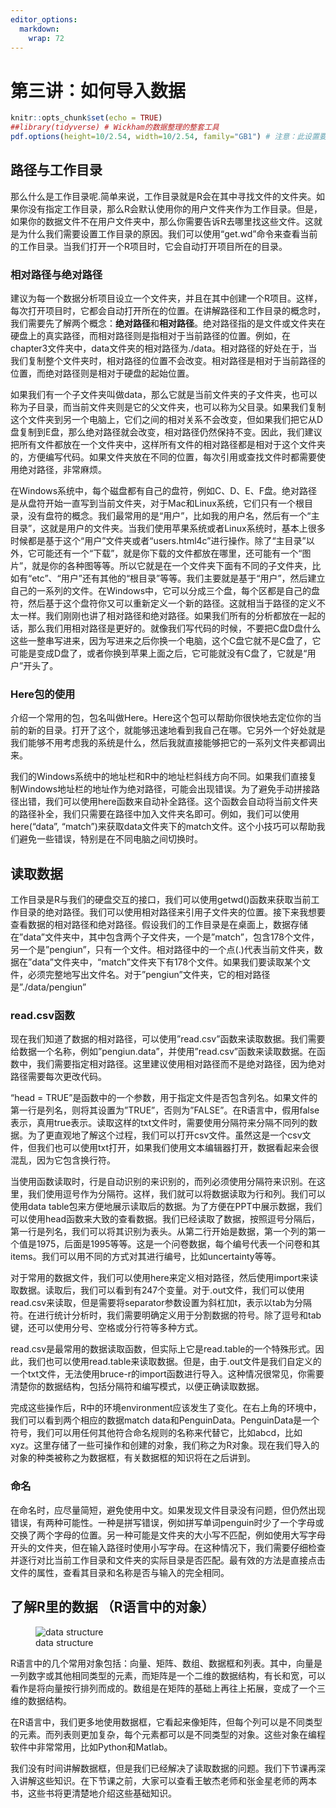 ```yaml
---
editor_options: 
  markdown: 
    wrap: 72
---
```


# 第三讲：如何导入数据 {#lesson-3}

```r
knitr::opts_chunk$set(echo = TRUE)
##library(tidyverse) # Wickham的数据整理的整套工具
pdf.options(height=10/2.54, width=10/2.54, family="GB1") # 注意：此设置要放在最后
```

## 路径与工作目录 {#3-path-working-dir}

那么什么是工作目录呢.简单来说，工作目录就是R会在其中寻找文件的文件夹。如果你没有指定工作目录，那么R会默认使用你的用户文件夹作为工作目录。但是，如果你的数据文件不在用户文件夹中，那么你需要告诉R去哪里找这些文件。这就是为什么我们需要设置工作目录的原因。我们可以使用“get.wd”命令来查看当前的工作目录。当我们打开一个R项目时，它会自动打开项目所在的目录。

### 相对路径与绝对路径{#3-path}

建议为每一个数据分析项目设立一个文件夹，并且在其中创建一个R项目。这样，每次打开项目时，它都会自动打开所在的位置。在讲解路径和工作目录的概念时，我们需要先了解两个概念：**绝对路径**和**相对路径**。绝对路径指的是文件或文件夹在硬盘上的真实路径，而相对路径则是指相对于当前路径的位置。例如，在chapter3文件夹中，data文件夹的相对路径为./data。相对路径的好处在于，当我们复制整个文件夹时，相对路径的位置不会改变。相对路径是相对于当前路径的位置，而绝对路径则是相对于硬盘的起始位置。

如果我们有一个子文件夹叫做data，那么它就是当前文件夹的子文件夹，也可以称为子目录，而当前文件夹则是它的父文件夹，也可以称为父目录。如果我们复制这个文件夹到另一个电脑上，它们之间的相对关系不会改变，但如果我们把它从D盘复制到E盘，那么绝对路径就会改变，相对路径仍然保持不变。因此，我们建议把所有文件都放在一个文件夹中，这样所有文件的相对路径都是相对于这个文件夹的，方便编写代码。如果文件夹放在不同的位置，每次引用或查找文件时都需要使用绝对路径，非常麻烦。

在Windows系统中，每个磁盘都有自己的盘符，例如C、D、E、F盘。绝对路径是从盘符开始一直写到当前文件夹，对于Mac和Linux系统，它们只有一个根目录，没有盘符的概念。我们最常用的是“用户”，比如我的用户名，然后有一个“主目录”，这就是用户的文件夹。当我们使用苹果系统或者Linux系统时，基本上很多时候都是基于这个“用户”文件夹或者“users.html4c”进行操作。除了“主目录”以外，它可能还有一个“下载”，就是你下载的文件都放在哪里，还可能有一个“图片”，就是你的各种图等等。所以它就是在一个文件夹下面有不同的子文件夹，比如有“etc”、“用户”还有其他的“根目录”等等。我们主要就是基于“用户”，然后建立自己的一系列的文件。在Windows中，它可以分成三个盘，每个区都是自己的盘符，然后基于这个盘符你又可以重新定义一个新的路径。这就相当于路径的定义不太一样。我们刚刚也讲了相对路径和绝对路径。如果我们所有的分析都放在一起的话，那么我们用相对路径是更好的。就像我们写代码的时候，不要把C盘D盘什么这些一整串写进来，因为写进来之后你换一个电脑，这个C盘它就不是C盘了，它可能是变成D盘了，或者你换到苹果上面之后，它可能就没有C盘了，它就是“用户”开头了。

### Here包的使用{#3-packge-here}

介绍一个常用的包，包名叫做Here。Here这个包可以帮助你很快地去定位你的当前的新的目录。打开了这个，就能够迅速地看到我自己在哪。它另外一个好处就是我们能够不用考虑我的系统是什么，然后我就直接能够把它的一系列文件夹都调出来。

我们的Windows系统中的地址栏和R中的地址栏斜线方向不同。如果我们直接复制Windows地址栏的地址作为绝对路径，可能会出现错误。为了避免手动拼接路径出错，我们可以使用here函数来自动补全路径。这个函数会自动将当前文件夹的路径补全，我们只需要在路径中加入文件夹名即可。例如，我们可以使用here("data", "match")来获取data文件夹下的match文件。这个小技巧可以帮助我们避免一些错误，特别是在不同电脑之间切换时。

## 读取数据{#3-read-data}

工作目录是R与我们的硬盘交互的接口，我们可以使用getwd()函数来获取当前工作目录的绝对路径。我们可以使用相对路径来引用子文件夹的位置。接下来我想要查看数据的相对路径和绝对路径。假设我们的工作目录是在桌面上，数据存储在"data"文件夹中，其中包含两个子文件夹，一个是"match"，包含178个文件，另一个是"pengiun"，只有一个文件。相对路径中的一个点(.)代表当前文件夹，数据在"data"文件夹中，"match"文件夹下有178个文件。如果我们要读取某个文件，必须完整地写出文件名。对于"pengiun"文件夹，它的相对路径是"./data/pengiun"

### read.csv函数{#3-read-csv}

现在我们知道了数据的相对路径，可以使用"read.csv"函数来读取数据。我们需要给数据一个名称，例如"pengiun.data"，并使用"read.csv"函数来读取数据。在函数中，我们需要指定相对路径。这里建议使用相对路径而不是绝对路径，因为绝对路径需要每次更改代码。

"head = TRUE"是函数中的一个参数，用于指定文件是否包含列名。如果文件的第一行是列名，则将其设置为"TRUE"，否则为"FALSE"。在R语言中，假用false表示，真用true表示。读取这样的txt文件时，需要使用分隔符来分隔不同列的数据。为了更直观地了解这个过程，我们可以打开csv文件。虽然这是一个csv文件，但我们也可以使用txt打开，如果我们使用文本编辑器打开，数据看起来会很混乱，因为它包含换行符。

当使用函数读取时，行是自动识别的来识别的，而列必须使用分隔符来识别。在这里，我们使用逗号作为分隔符。这样，我们就可以将数据读取为行和列。我们可以使用data table包来方便地展示读取后的数据。为了方便在PPT中展示数据，我们可以使用head函数来大致的查看数据。我们已经读取了数据，按照逗号分隔后，第一行是列名，我们可以将其识别为表头。从第二行开始是数据，第一个列的第一个值是1975，后面是1995等等。这是一个问卷数据，每个编号代表一个问卷和其items。我们可以用不同的方式对其进行编号，比如uncertainty等等。

对于常用的数据文件，我们可以使用here来定义相对路径，然后使用import来读取数据。读取后，我们可以看到有247个变量。对于.out文件，我们可以使用read.csv来读取，但是需要将separator参数设置为斜杠加t，表示以tab为分隔符。在进行统计分析时，我们需要明确定义用于分割数据的符号。除了逗号和tab键，还可以使用分号、空格或分行符等多种方式。

read.csv是最常用的数据读取函数，但实际上它是read.table的一个特殊形式。因此，我们也可以使用read.table来读取数据。但是，由于.out文件是我们自定义的一个txt文件，无法使用bruce-r的import函数进行导入。这种情况很常见，你需要清楚你的数据结构，包括分隔符和编写模式，以便正确读取数据。

完成这些操作后，R中的环境environment应该发生了变化。在右上角的环境中，我们可以看到两个相应的数据match data和PenguinData。PenguinData是一个符号，我们可以用任何其他符合命名规则的名称来代替它，比如abcd，比如xyz。这里存储了一些可操作和创建的对象，我们称之为R对象。现在我们导入的对象的种类被称之为数据框，有关数据框的知识将在之后讲到。

### 命名

在命名时，应尽量简短，避免使用中文。如果发现文件目录没有问题，但仍然出现错误，有两种可能性。一种是拼写错误，例如拼写单词penguin时少了一个字母或交换了两个字母的位置。另一种可能是文件夹的大小写不匹配，例如使用大写字母开头的文件夹，但在输入路径时使用小写字母。在这种情况下，我们需要仔细检查并逐行对比当前工作目录和文件夹的实际目录是否匹配。最有效的方法是直接点击文件的属性，查看其目录和名称是否与输入的完全相同。

## 了解R里的数据 （R语言中的对象）{#3-data-object}

![data structure](https://devopedia.org/images/article/46/9213.1526125966.png)

R语言中的几个常用对象包括：向量、矩阵、数组、数据框和列表。其中，向量是一列数字或其他相同类型的元素，而矩阵是一个二维的数据结构，有长和宽，可以看作是将向量按行排列而成的。数组是在矩阵的基础上再往上拓展，变成了一个三维的数据结构。

在R语言中，我们更多地使用数据框，它看起来像矩阵，但每个列可以是不同类型的元素。而列表则更加复杂，每个元素都可以是不同类型的对象。这些对象在编程软件中非常常用，比如Python和Matlab。

我们没有时间讲解数据框，但是我们已经解决了读取数据的问题。我们下节课再深入讲解这些知识。在下节课之前，大家可以查看王敏杰老师和张金星老师的两本书，这些书将更清楚地介绍这些基础知识。
